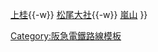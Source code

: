 {{鐵道路線 |
| 模板名稱 = 嵐山線
| 名稱 =<small>[[阪急電鐵]]</small> [[嵐山線]]
| 代表色 = #31b781
| 背景顏色 = #FFFFFF
| 車站列表 = [[桂站|桂]]{{-w}} [[上桂站|上桂]]{{-w}} [[松尾大社站|松尾大社]]{{-w}} [[嵐山站 (阪急)|嵐山]]
}}<noinclude>
[[Category:阪急電鐵路線模板]]
</noinclude>
